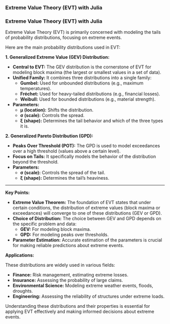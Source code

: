 ### Extreme Value Theory (EVT) with Julia

<h3>Extreme Value Theory (EVT) with Julia</h3>

Extreme Value Theory (EVT) is primarily concerned with modeling the tails of probability distributions, focusing on extreme events. 

Here are the main probability distributions used in EVT:

**1. Generalized Extreme Value (GEV) Distribution:**

* **Central to EVT:** The GEV distribution is the cornerstone of EVT for modeling block maxima (the largest or smallest values in a set of data).
* **Unified Family:** It combines three distributions into a single family:
    * **Gumbel:** Used for unbounded distributions (e.g., maximum temperatures).
    * **Fréchet:** Used for heavy-tailed distributions (e.g., financial losses).
    * **Weibull:** Used for bounded distributions (e.g., material strength).
* **Parameters:**
    * **μ (location):** Shifts the distribution.
    * **σ (scale):** Controls the spread.
    * **ξ (shape):** Determines the tail behavior and which of the three types it is.

**2. Generalized Pareto Distribution (GPD):**

* **Peaks Over Threshold (POT):** The GPD is used to model exceedances over a high threshold (values above a certain level).
* **Focus on Tails:** It specifically models the behavior of the distribution beyond the threshold.
* **Parameters:**
    * **σ (scale):** Controls the spread of the tail.
    * **ξ (shape):** Determines the tail's heaviness.

--------------------------------------------------------------------------------------------------------------

**Key Points:**

* **Extreme Value Theorem:** The foundation of EVT states that under certain conditions, the distribution of extreme values (block maxima or exceedances) will converge to one of these distributions (GEV or GPD).
* **Choice of Distribution:** The choice between GEV and GPD depends on the specific problem and data:
    * **GEV:** For modeling block maxima.
    * **GPD:** For modeling peaks over thresholds.
* **Parameter Estimation:** Accurate estimation of the parameters is crucial for making reliable predictions about extreme events.

**Applications:**

These distributions are widely used in various fields:

* **Finance:** Risk management, estimating extreme losses.
* **Insurance:** Assessing the probability of large claims.
* **Environmental Science:** Modeling extreme weather events, floods, droughts.
* **Engineering:** Assessing the reliability of structures under extreme loads.

Understanding these distributions and their properties is essential for applying EVT effectively and making informed decisions about extreme events.
